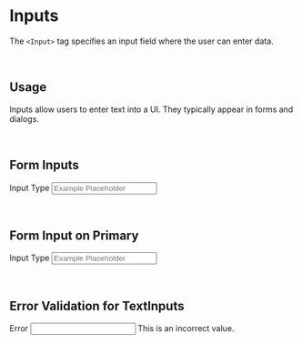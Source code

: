 
<Meta title="Components/Input" component={Input} />

# Inputs

The `<Input>` tag specifies an input field where the user can enter data.

<br/>

## Usage

Inputs allow users to enter text into a UI. They typically appear in forms and dialogs.

<br/>

## Form Inputs

<Story name="TextInput">
    <Form>
    <Label for="example">Input Type</Label>
    <Input type="text" id="example" aria-label="Example" placeholder="Example Placeholder" />
    </Form>
</Story>

<br/>


## Form Input on Primary
<Story name="TextInput on Primary">
    <Form modifiers={["onDark"]}>
    <Label for="example" modifiers={["onDark"]}>Input Type</Label>
    <Input 
        type="text" 
        id="example" 
        aria-label="Example" 
        placeholder="Example Placeholder"
        modifiers={["onDark"]} />
    </Form>
</Story>

<br/>


## Error Validation for TextInputs

<Story name="ErrorValidation">
    <form>
    <Label for="error" modifiers={["onError"]}>Error</Label>
    <Input type="text" id="error" aria-label="Error Example" defaultValue="Example Error" />
    <Error>This is an incorrect value.</Error>
    </form>
</Story>